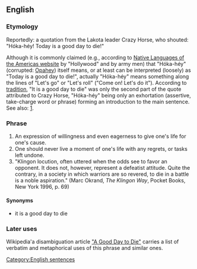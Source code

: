 ==English==
{{rfd|lang=en}}
===Etymology===
{{rfc|lang=en}}
Reportedly: a quotation from the Lakota leader Crazy Horse, who shouted: "Hóka-héy! Today is a good day to die!"

Although it is commonly claimed (e.g., according to [http://www.native-languages.org/iaq21.htm Native Languages of the Americas website] by "Hollywood" and by army men) that "Hóka-héy" (corrupted: [[Opahey]]) itself means, or at least can be interpreted (loosely) as "Today is a good day to die!", actually "Hóka-héy" means something along the lines of "Let's go" or "Let's roll" ("Come on! Let's do it"). According to [http://www.native-languages.org/iaq21.htm tradition], "It is a good day to die" was only the second part of the quote attributed to Crazy Horse, "Hóka-héy" being only an exhortation (assertive, take-charge word or phrase) forming an introduction to the main sentence. See also: [http://www.manataka.org/page1909.html].

===Phrase===
{{head|en|phrase}}

# An expression of willingness and even eagerness to give one's life for one's cause.
# One should never live a moment of one's life with any regrets, or tasks left undone.
# "Klingon locution, often uttered when the odds see to favor an opponent. It does not, however, represent a defeatist attitude. Quite the contrary, in a society in which warriors are so revered, to die in a battle is a noble aspiration." (Marc Okrand, ''The Klingon Way'', Pocket Books, New York 1996, p. 69)

====Synonyms====
* it is a good day to die

===Later uses===
{{wikipedia}}

Wikipedia'a disambiguation article [[wikipedia:A Good Day to Die|"A Good Day to Die"]] carries a list of verbatim and metaphorical uses of this phrase and similar ones.

[[Category:English sentences]]